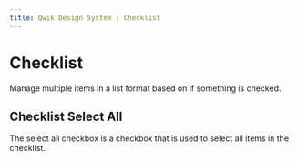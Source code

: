 ```yaml
---
title: Qwik Design System | Checklist
---
```


# Checklist

Manage multiple items in a list format based on if something is checked.

<Showcase name="hero" />

## Checklist Select All

The select all checkbox is a checkbox that is used to select all items in the checklist.

<Showcase name="select-all" />
